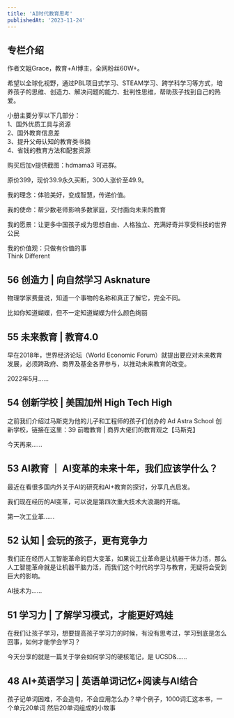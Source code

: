 ```yaml
---
title: 'AI时代教育思考'
publishedAt: '2023-11-24'
---
```


## 专栏介绍

作者文姐Grace，教育+AI博主，全网粉丝60W+。  
  
希望以全球化视野，通过PBL项目式学习、STEAM学习、跨学科学习等方式，培养孩子的思维、创造力、解决问题的能力、批判性思维，帮助孩子找到自己的热爱。  
  
小册主要分享以下几部分：  
1、国外优质工具与资源  
2、国外教育信息差  
3、提升父母认知的教育类书摘  
4、省钱的教育方法和配套资源  
  
购买后加v提供截图：hdmama3 可进群。  
  
原价399，现价39.9永久买断，300人涨价至49.9。  
  
我的理念：体验美好，变成智慧，传递价值。  
  
我的使命：帮少数老师影响多数家庭，交付面向未来的教育  
  
我的愿景：让更多中国孩子成为思想自由、人格独立、充满好奇并享受科技的世界公民  
  
我的价值观：只做有价值的事  
Think Different

## 56 创造力 | 向自然学习 Asknature
物理学家费曼说，知道一个事物的名称和真正了解它，完全不同。

比如你知道蝴蝶，但不一定知道蝴蝶为什么颜色绚丽

## 55 未来教育 | 教育4.0
早在2018年，世界经济论坛（World Economic Forum）就提出要应对未来教育发展，必须跨政府、商界及基金各界参与，以推动未来教育的改变。

2022年5月......

## 54 创新学校 | 美国加州 High Tech High
之前我们介绍过马斯克为他的儿子和工程师的孩子们创办的 Ad Astra School 创新学校，链接在这里：39 前瞻教育 | 商界大佬们的教育观之【马斯克】

今天再来......

## 53 AI教育 ｜ AI变革的未来十年，我们应该学什么？
最近在看很多国内外关于AI的研究和AI+教育的探讨，分享几点启发。

我们现在经历的AI变革，可以说是第四次重大技术大浪潮的开端。

第一次工业革......

## 52 认知 | 会玩的孩子，更有竞争力
我们正在经历人工智能革命的巨大变革，如果说工业革命是让机器干体力活，那么人工智能革命就是让机器干脑力活，而我们这个时代的学习与教育，无疑将会受到巨大的影响。

AI技术为......

## 51 学习力 | 了解学习模式，才能更好鸡娃
在我们让孩子学习，想要提高孩子学习力的时候，有没有思考过，学习到底是怎么回事，如何才能学会学习？

今天分享的就是一篇关于学会如何学习的硬核笔记，是 UCSD&......

## 48  AI+英语学习 | 英语单词记忆+阅读与AI结合

孩子记单词困难，不会造句，不会应用怎么办？举个例子，1000词汇这本书，一个单元20单词 然后20单词组成的小故事

